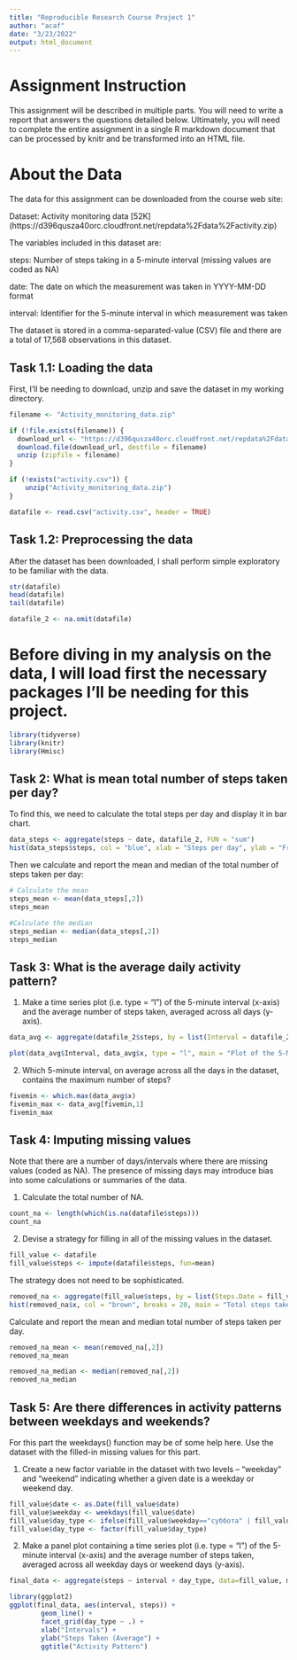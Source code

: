 ---
title: "Reproducible Research Course Project 1"
author: "acaf"
date: "3/23/2022"
output: html_document
---

# Assignment Instruction

This assignment will be described in multiple parts. You will need to write a report that answers the questions detailed below. Ultimately, you will need to complete the entire assignment in a single R markdown document that can be processed by knitr and be transformed into an HTML file.


# About the Data

The data for this assignment can be downloaded from the course web site:

Dataset: Activity monitoring data [52K] (https://d396qusza40orc.cloudfront.net/repdata%2Fdata%2Factivity.zip)

The variables included in this dataset are:

steps: Number of steps taking in a 5-minute interval (missing values are coded as NA)

date: The date on which the measurement was taken in YYYY-MM-DD format

interval: Identifier for the 5-minute interval in which measurement was taken

The dataset is stored in a comma-separated-value (CSV) file and there are a total of 17,568 observations in this dataset.


## Task 1.1: Loading the data
First, I'll be needing to download, unzip and save the dataset in my working directory.
```{r echo = TRUE} 
filename <- "Activity_monitoring_data.zip"

if (!file.exists(filename)) {
  download_url <- "https://d396qusza40orc.cloudfront.net/repdata%2Fdata%2Factivity.zip"
  download.file(download_url, destfile = filename)
  unzip (zipfile = filename)
}

if (!exists("activity.csv")) {
    unzip("Activity_monitoring_data.zip") 
}

datafile <- read.csv("activity.csv", header = TRUE)
```

## Task 1.2: Preprocessing the data
After the dataset has been downloaded, I shall perform simple exploratory to be familiar with the data.
```{r echo = TRUE}
str(datafile)
head(datafile)
tail(datafile)

datafile_2 <- na.omit(datafile)
```

# Before diving in my analysis on the data, I will load first the necessary packages I'll be needing for this project.
```{r echo = TRUE}
library(tidyverse)
library(knitr)
library(Hmisc)
```


## Task 2: What is mean total number of steps taken per day?
To find this, we need to calculate the total steps per day and display it in bar chart.
```{r echo = TRUE}
data_steps <- aggregate(steps ~ date, datafile_2, FUN = "sum")
hist(data_steps$steps, col = "blue", xlab = "Steps per day", ylab = "Frequncy", main = "Total Steps Taken Each Day")
```

Then we calculate and report the mean and median of the total number of steps taken per day:
```{r echo = TRUE}
# Calculate the mean
steps_mean <- mean(data_steps[,2])
steps_mean
```

```{r echo = TRUE}
#Calculate the median
steps_median <- median(data_steps[,2])
steps_median
```

## Task 3: What is the average daily activity pattern?
1. Make a time series plot (i.e. type = "l") of the 5-minute interval (x-axis) and the average number of steps taken, averaged across all days (y-axis).
```{r echo = TRUE}
data_avg <- aggregate(datafile_2$steps, by = list(Interval = datafile_2$interval), FUN = "mean")
```

```{r echo = TRUE}
plot(data_avg$Interval, data_avg$x, type = "l", main = "Plot of the 5-Minute Interval", ylab = "Steps Taken (Average)", xlab = "Interval")
```

2. Which 5-minute interval, on average across all the days in the dataset, contains the maximum number of steps?
```{r echo = TRUE}
fivemin <- which.max(data_avg$x)
fivemin_max <- data_avg[fivemin,1]
fivemin_max
```


## Task 4: Imputing missing values
Note that there are a number of days/intervals where there are missing values (coded as NA). The presence of missing days may introduce bias into some calculations or summaries of the data.

1. Calculate the total number of NA.
```{r echo = TRUE}
count_na <- length(which(is.na(datafile$steps)))
count_na
```

2. Devise a strategy for filling in all of the missing values in the dataset.
```{r echo = TRUE}
fill_value <- datafile
fill_value$steps <- impute(datafile$steps, fun=mean)
```

The strategy does not need to be sophisticated.
```{r echo = TRUE}
removed_na <- aggregate(fill_value$steps, by = list(Steps.Date = fill_value$date), FUN = "sum")
hist(removed_na$x, col = "brown", breaks = 20, main = "Total steps taken each day (filled missing values)", xlab = "Steps per day")
```


Calculate and report the mean and median total number of steps taken per day. 
```{r echo = TRUE}
removed_na_mean <- mean(removed_na[,2])
removed_na_mean
```

```{r echo = TRUE}
removed_na_median <- median(removed_na[,2])
removed_na_median
```

## Task 5: Are there differences in activity patterns between weekdays and weekends?
For this part the weekdays() function may be of some help here. Use the dataset with the filled-in missing values for this part.

1. Create a new factor variable in the dataset with two levels – “weekday” and “weekend” indicating whether a given date is a weekday or weekend day.
```{r}
fill_value$date <- as.Date(fill_value$date)
fill_value$weekday <- weekdays(fill_value$date)
fill_value$day_type <- ifelse(fill_value$weekday=="суббота" | fill_value$weekday=="воскресенье","Weekend","Weekday")
fill_value$day_type <- factor(fill_value$day_type)
```

2. Make a panel plot containing a time series plot (i.e. type = "l") of the 5-minute interval (x-axis) and the average number of steps taken, averaged across all weekday days or weekend days (y-axis).

```{r echo = TRUE}
final_data <- aggregate(steps ~ interval + day_type, data=fill_value, mean)

library(ggplot2)
ggplot(final_data, aes(interval, steps)) + 
        geom_line() + 
        facet_grid(day_type ~ .) +
        xlab("Intervals") + 
        ylab("Steps Taken (Average") +
        ggtitle("Activity Pattern")
```